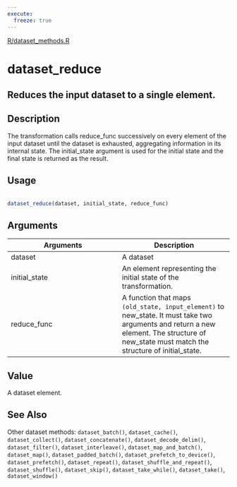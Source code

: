 ```yaml
---
execute:
  freeze: true
---
```


[R/dataset_methods.R](https://github.com/rstudio/tfdatasets//blob/main/R/dataset_methods.R#L1051) 

# dataset_reduce

## Reduces the input dataset to a single element.

## Description
 The transformation calls reduce_func successively on every element of the input dataset until the dataset is exhausted, aggregating information in its internal state. The initial_state argument is used for the initial state and the final state is returned as the result. 


## Usage
```r
 
dataset_reduce(dataset, initial_state, reduce_func) 
```

## Arguments
|Arguments|Description|
|---|---|
| dataset | A dataset |
| initial_state | An element representing the initial state of the transformation. |
| reduce_func | A function that maps `(old_state, input_element)` to new_state. It must take two arguments and return a new element. The structure of new_state must match the structure of initial_state. |



## Value
 A dataset element. 



## See Also
 Other dataset methods:  `dataset_batch()`, `dataset_cache()`, `dataset_collect()`, `dataset_concatenate()`, `dataset_decode_delim()`, `dataset_filter()`, `dataset_interleave()`, `dataset_map_and_batch()`, `dataset_map()`, `dataset_padded_batch()`, `dataset_prefetch_to_device()`, `dataset_prefetch()`, `dataset_repeat()`, `dataset_shuffle_and_repeat()`, `dataset_shuffle()`, `dataset_skip()`, `dataset_take_while()`, `dataset_take()`, `dataset_window()` 

